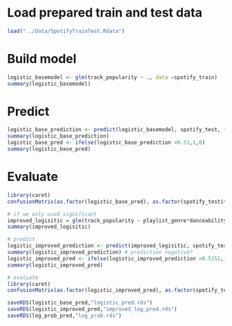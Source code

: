# Load prepared train and test data
```r
load("../Data/SpotifyTrainTest.Rdata")
```

# Build model
```r
logistic_basemodel <- glm(track_popularity ~ ., data =spotify_train)
summary(logistic_basemodel)
```
# Predict
```r
logistic_base_prediction <- predict(logistic_basemodel, spotify_test, type = "response")
summary(logistic_base_prediction)
logistic_base_pred <- ifelse(logistic_base_prediction >0.53,1,0)
summary(logistic_base_pred)
```

# Evaluate
```r
library(caret)
confusionMatrix(as.factor(logistic_base_pred), as.factor(spotify_test$track_popularity))
```

```r
# if we only used significant 
improved_logisitic = glm(track_popularity ~ playlist_genre*danceability*energy*loudness + playlist_genre*acousticness*instrumentalness*tempo*duration_ms, data = spotify_train)
summary(improved_logisitic)

# predict
logistic_improved_prediction <- predict(improved_logisitic, spotify_test, type = "response")
summary(logistic_improved_prediction) # prediction negative?
logistic_improved_pred <- ifelse(logistic_improved_prediction >0.5251,1,0) # median
summary(logistic_improved_pred)

# evaluate
library(caret)
confusionMatrix(as.factor(logistic_improved_pred), as.factor(spotify_test$track_popularity))
```

```r
saveRDS(logistic_base_pred,"logistic_pred.rds")
saveRDS(logistic_improved_pred,"improved_log_pred.rds")
saveRDS(log_prob_pred,"log_prob.rds")
```

